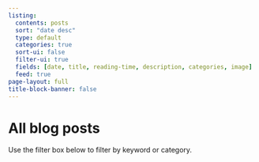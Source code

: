 ```yaml
---
listing:
  contents: posts
  sort: "date desc"
  type: default
  categories: true
  sort-ui: false
  filter-ui: true
  fields: [date, title, reading-time, description, categories, image]
  feed: true
page-layout: full
title-block-banner: false
---
```


# All blog posts

Use the filter box below to filter by keyword or category.